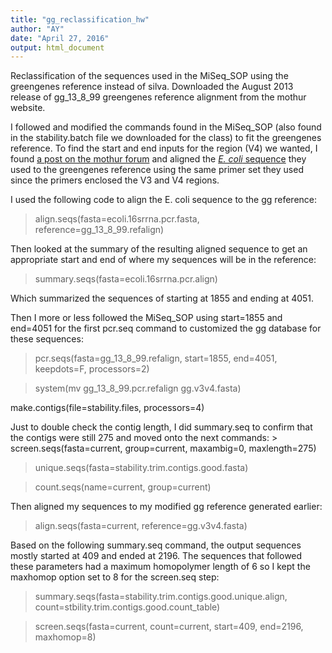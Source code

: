 ```yaml
---
title: "gg_reclassification_hw"
author: "AY"
date: "April 27, 2016"
output: html_document
---
```


Reclassification of the sequences used in the MiSeq_SOP using the greengenes reference instead of silva. Downloaded the August 2013 release of gg_13_8_99 greengenes reference alignment from the mothur website.

I followed and modified the commands found in the MiSeq_SOP (also found in the stability.batch file we downloaded for the class) to fit the greengenes reference. To find the start and end inputs for the region (V4) we wanted, I found [a post on the mothur forum](http://www.mothur.org/forum/viewtopic.php?t=2498#p10529) and aligned the [*E. coli* sequence](http://www.ncbi.nlm.nih.gov/nuccore/174375?report=fasta) they used to the greengenes reference using the same primer set they used since the primers enclosed the V3 and V4 regions.

I used the following code to align the E. coli sequence to the gg reference:

> align.seqs(fasta=ecoli.16srrna.pcr.fasta, reference=gg_13_8_99.refalign)

Then looked at the summary of the resulting aligned sequence to get an appropriate start and end of where my sequences will be in the reference:

> summary.seqs(fasta=ecoli.16srrna.pcr.align)

Which summarized the sequences of starting at 1855 and ending at 4051.

Then I more or less followed the MiSeq_SOP using start=1855 and end=4051 for the first pcr.seq command to customized the gg database for these sequences:

> pcr.seqs(fasta=gg_13_8_99.refalign, start=1855, end=4051, keepdots=F, processors=2)

> system(mv gg_13_8_99.pcr.refalign gg.v3v4.fasta)

make.contigs(file=stability.files, processors=4)

Just to double check the contig length, I did summary.seq to confirm that the contigs were still 275 and moved onto the next commands:
> screen.seqs(fasta=current, group=current, maxambig=0, maxlength=275)

> unique.seqs(fasta=stability.trim.contigs.good.fasta)

> count.seqs(name=current, group=current)

Then aligned my sequences to my modified gg reference generated earlier:

> align.seqs(fasta=current, reference=gg.v3v4.fasta)

Based on the following summary.seq command, the output sequences mostly started at 409 and ended at 2196. The sequences that followed these parameters had a maximum homopolymer length of 6 so I kept the maxhomop option set to 8 for the screen.seq step:

> summary.seqs(fasta=stability.trim.contigs.good.unique.align, count=stbility.trim.contigs.good.count_table)

> screen.seqs(fasta=current, count=current, start=409, end=2196, maxhomop=8)

